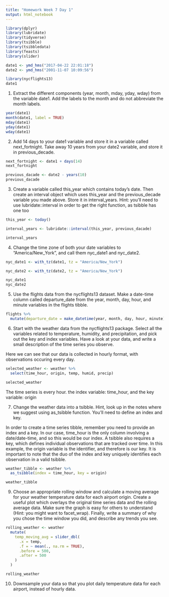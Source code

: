 ```yaml
---
title: "Homework Week 7 Day 1"
output: html_notebook
---
```



```r
library(dplyr)
library(lubridate)
library(tidyverse)
library(tsibble)
library(tsibbledata)
library(feasts)
library(slider)

date1 <- ymd_hms("2017-04-22 22:01:18")
date2 <- ymd_hms("2001-11-07 10:09:56")

```

```r
library(nycflights13)
date1
```

1. Extract the different components (year, month, mday, yday, wday) from the variable date1. Add the labels to the month and do not abbreviate the month labels.
```r
year(date1)
month(date1, label = TRUE)
mday(date1)
yday(date1)
wday(date1)


```

2. Add 14 days to your date1 variable and store it in a variable called next_fortnight. Take away 10 years from your date2 variable, and store it in previous_decade.
```r
next_fortnight <- date1 + days(14)
next_fortnight

previous_dacade <- date2 - years(10)
previous_dacade
```

3. Create a variable called this_year which contains today’s date. Then create an interval object which uses this_year and the previous_decade variable you made above. Store it in interval_years. Hint: you’ll need to use lubridate::interval in order to get the right function, as tsibble has one too
```r
this_year <- today()

interval_years <- lubridate::interval(this_year, previous_dacade)

interval_years
```

4. Change the time zone of both your date variables to “America/New_York”, and call them nyc_date1 and nyc_date2.
```r
nyc_date1 <- with_tz(date1, tz = "America/New_York")

nyc_date2 <- with_tz(date2, tz = "America/New_York")

nyc_date1
nyc_date2
```

5. Use the flights data from the nycflights13 dataset. Make a date-time column called departure_date from the year, month, day, hour, and minute variables in the flights tibble.
```r
flights %>%
  mutate(departure_date = make_datetime(year, month, day, hour, minute))
```

6. Start with the weather data from the nycflights13 package. Select all the variables related to temperature, humidity, and precipitation, and pick out the key and index variables. Have a look at your data, and write a small description of the time series you observe.

Here we can see that our data is collected in hourly format, with observations occuring every day.
```r
selected_weather <- weather %>%
  select(time_hour, origin, temp, humid, precip)

selected_weather
```

The time series is every hour. the index variable: time_hour, and the key variable: origin


7. Change the weather data into a tsibble. Hint, look up in the notes where we suggest using as_tsibble function. You’ll need to define an index and key.

In order to create a time series tibble, remember you need to provide an index and a key. In our case, time_hour is the only column involving a date/date-time, and so this would be our index. A tsibble also requires a key, which defines individual observations that are tracked over time. In this example, the origin variable is the identifier, and therefore is our key. It is important to note that the duo of the index and key uniquely identifies each observation in a valid tsibble.
```r
weather_tibble <- weather %>%
  as_tsibble(index = time_hour, key = origin)

weather_tibble
```

9. Choose an appropriate rolling window and calculate a moving average for your weather temperature data for each airport origin. Create a useful plot which overlays the original time series data and the rolling average data. Make sure the graph is easy for others to understand (Hint: you might want to facet_wrap). Finally, write a summary of why you chose the time window you did, and describe any trends you see.
```r
rolling_weather <- weather
  mutate(
    temp_moving_avg = slider_dbl(
      .x = temp, 
      .f = ~ mean(., na.rm = TRUE),
      .before = 500,
      .after = 500
    )
  )

rolling_weather
```

10. Downsample your data so that you plot daily temperature data for each airport, instead of hourly data.

